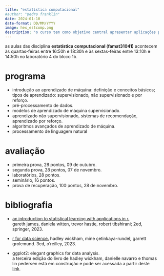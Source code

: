 ```yaml
---
title: "estatística computacional"
#author: "pedro franklin"
date: 2024-01-10
date-format: DD/MM/YYYY
image: hex_estcomp.png
description: "o curso tem como objetivo central apresentar aplicações práticas de conceitos estatísticos e probabilísticos que são fundamentais para a ciência de dados e para o aprendizado de máquina."
---
```


as aulas das disciplina **estatística computacional (famat31041)** acontecem às quartas-feiras entre 16:50h e 18:30h e às sextas-feiras entre 13:10h e 14:50h no laboratório 4 do bloco 1b.

# programa

- introdução ao aprendizado de máquina: definição e conceitos básicos; tipos de aprendizado: supervisionado, não supervisionado e por reforço.
- pré-processamento de dados.
- modelos de aprendizado de máquina supervisionado.
- aprendizado não supervisionado, sistemas de recomendação, aprendizado por reforço.
- algoritmos avançados de aprendizado de máquina.
- processamento de linguagem natural

# avaliação

- primeira prova, 28 pontos, 09 de outubro.
- segunda prova, 28 pontos, 07 de novembro.
- laboratórios, 28 pontos.
- seminário, 16 pontos.
- prova de recuperação, 100 pontos, 28 de novembro.

# bibliografia

-   [an introduction to statistical learning with applications in r.](https://hastie.su.domains/ISLR2/ISLRv2_corrected_June_2023.pdf)<br />
gareth james, daniela witten, trevor hastie, robert tibshirani; 2ed, springer, 2023.

- [r for data science.](https://r4ds.hadley.nz/)
hadley wickham, mine çetinkaya-rundel, garrett grolemund. 3ed, o'reilley, 2023.

- ggplot2: elegant graphics for data analysis.<br />
a terceira edição do livro de hadley wickham, danielle navarro e thomas lin pedersen está em construção e pode ser acessada a partir deste [link](https://ggplot2-book.org/).

